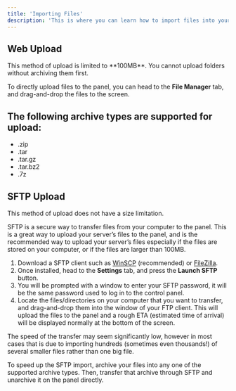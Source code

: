 ```yaml
---
title: 'Importing Files'
description: 'This is where you can learn how to import files into your server.'
---
```



## Web Upload

<Info>
  This method of upload is limited to **100MB**. You cannot upload folders without archiving them first.
</Info>

To directly upload files to the panel, you can head to the **File Manager** tab, and drag-and-drop the files to the screen.

## The following archive types are supported for upload:
- .zip
- .tar
- .tar.gz
- .tar.bz2
- .7z


## SFTP Upload

<Info>
  This method of upload does not have a size limitation.
</Info>

SFTP is a secure way to transfer files from your computer to the panel. This is a great way to upload your server’s files to the panel, and is the recommended way to upload your server’s files especially if the files are stored on your computer, or if the files are larger than 100MB.

1. Download a SFTP client such as [WinSCP](https://winscp.net/eng/index.php) (recommended) or [FileZilla](https://filezilla-project.org/).
2. Once installed, head to the **Settings** tab, and press the **Launch SFTP** button.
3. You will be prompted with a window to enter your SFTP password, it will be the same password used to log in to the control panel.
4. Locate the files/directories on your computer that you want to transfer, and drag-and-drop them into the window of your FTP client. This will upload the files to the panel and a rough ETA (estimated time of arrival) will be displayed normally at the bottom of the screen.


The speed of the transfer may seem significantly low, however in most cases that is due to importing hundreds (sometimes even thousands!) of several smaller files rather than one big file.

<Note>
  To speed up the SFTP import, archive your files into any one of the supported archive types. Then, transfer that archive through SFTP and unarchive it on the panel directly.
</Note>